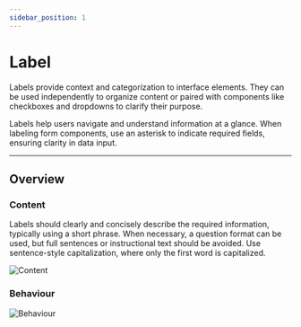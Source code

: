 ```yaml
---
sidebar_position: 1
---
```


# Label
Labels provide context and categorization to interface elements. They can be used independently to organize content or paired with components like checkboxes and dropdowns to clarify their purpose.

Labels help users navigate and understand information at a glance. When labeling form components, use an asterisk to indicate required fields, ensuring clarity in data input.

---

## Overview

### Content
Labels should clearly and concisely describe the required information, typically using a short phrase. When necessary, a question format can be used, but full sentences or instructional text should be avoided. Use sentence-style capitalization, where only the first word is capitalized.

![Content](./img/content.png)

### Behaviour
![Behaviour](./img/behaviour.png)